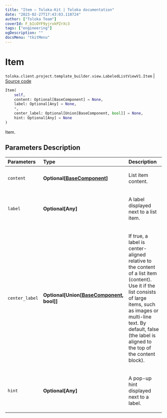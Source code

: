 ```yaml
---
title: "Item — Toloka-Kit | Toloka documentation"
date: "2023-02-27T17:43:03.118724"
author: ["Toloka Team"]
coverId: F_bIcOYF9yjrxkPZrXc3
tags: ["engineering"]
ogDescription: ""
docsMenu: "tkitMenu"
---
```


# Item
`toloka.client.project.template_builder.view.LabeledListViewV1.Item` | [Source code](https://github.com/Toloka/toloka-kit/blob/v1.1.4/src/client/project/template_builder/view.py#L258)

```python
Item(
    self,
    content: Optional[BaseComponent] = None,
    label: Optional[Any] = None,
    *,
    center_label: Optional[Union[BaseComponent, bool]] = None,
    hint: Optional[Any] = None
)
```

Item.

## Parameters Description

| Parameters | Type | Description |
| :----------| :----| :-----------|
`content`|**Optional\[[BaseComponent](/docs/toloka-kit/reference/toloka.client.project.template_builder.base.BaseComponent)\]**|<p>List item content.</p>
`label`|**Optional\[Any\]**|<p>A label displayed next to a list item.</p>
`center_label`|**Optional\[Union\[[BaseComponent](/docs/toloka-kit/reference/toloka.client.project.template_builder.base.BaseComponent), bool\]\]**|<p>If true, a label is center-aligned relative to the content of a list item (content). Use it if the list consists of large items, such as images or multi-line text. By default, false (the label is aligned to the top of the content block).</p>
`hint`|**Optional\[Any\]**|<p>A pop-up hint displayed next to a label.</p>